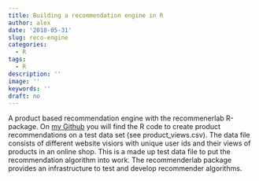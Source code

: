 ```yaml
---
title: Building a recommendation engine in R
author: alex
date: '2018-05-31'
slug: reco-engine
categories:
  - R
tags:
  - R
description: ''
image: ''
keywords: ''
draft: no
---
```


A product based recommendation engine with the recommenerlab R-package. On <a href="https://github.com/kruse-alex/airrohr">my Github</a> you will find the R code to create product recommendations on a test data set (see product_views.csv). The data file consists of different website visiors with unique user ids and their views of products in an online shop. This is a made up test data file to put the recommendation algorithm into work. The recommenderlab package provides an infrastructure to test and develop recommender algorithms.